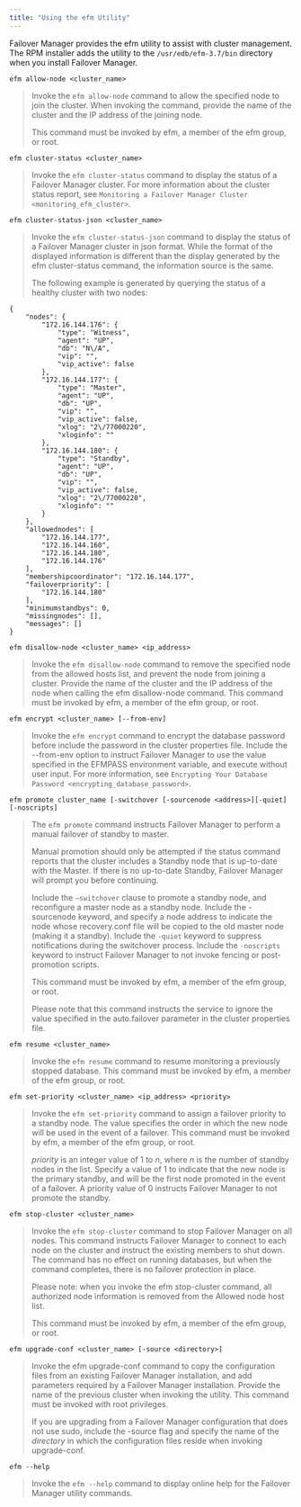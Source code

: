```yaml
---
title: "Using the efm Utility"
---
```


<div id="using_efm_utility" class="registered_link"></div>


Failover Manager provides the efm utility to assist with cluster management. The RPM installer adds the utility to the `/usr/edb/efm-3.7/bin` directory when you install Failover Manager.

<div id="efm_allow_node" class="registered_link"></div>



`efm allow-node <cluster_name>`

> Invoke the `efm allow-node` command to allow the specified node to join the cluster. When invoking the command, provide the name of the cluster and the IP address of the joining node.
>
> This command must be invoked by efm, a member of the efm group, or root.

<div id="efm_cluster_status" class="registered_link"></div>



`efm cluster-status <cluster_name>`

> Invoke the `efm cluster-status` command to display the status of a Failover Manager cluster. For more information about the cluster status report, see `Monitoring a Failover Manager Cluster <monitoring_efm_cluster>`.

<div id="efm_cluster_status-json" class="registered_link"></div>



`efm cluster-status-json <cluster_name>`

> Invoke the `efm cluster-status-json` command to display the status of a Failover Manager cluster in json format. While the format of the displayed information is different than the display generated by the efm cluster-status command, the information source is the same.
>
> The following example is generated by querying the status of a healthy cluster with two nodes:

    {
        "nodes": {
            "172.16.144.176": {
                "type": "Witness",
                "agent": "UP",
                "db": "N\/A",
                "vip": "",
                "vip_active": false
            },
            "172.16.144.177": {
                "type": "Master",
                "agent": "UP",
                "db": "UP",
                "vip": "",
                "vip_active": false,
                "xlog": "2\/77000220",
                "xloginfo": ""
            },
            "172.16.144.180": {
                "type": "Standby",
                "agent": "UP",
                "db": "UP",
                "vip": "",
                "vip_active": false,
                "xlog": "2\/77000220",
                "xloginfo": ""
            }
        },
        "allowednodes": [
            "172.16.144.177",
            "172.16.144.160",
            "172.16.144.180",
            "172.16.144.176"
        ],
        "membershipcoordinator": "172.16.144.177",
        "failoverpriority": [
            "172.16.144.180"
        ],
        "minimumstandbys": 0,
        "missingnodes": [],
        "messages": []
    }

<div id="efm_disallow_node" class="registered_link"></div>



`efm disallow-node <cluster_name> <ip_address>`

> Invoke the `efm disallow-node` command to remove the specified node from the allowed hosts list, and prevent the node from joining a cluster. Provide the name of the cluster and the IP address of the node when calling the efm disallow-node command. This command must be invoked by efm, a member of the efm group, or root.

<div id="efm_encrypt" class="registered_link"></div>



`efm encrypt <cluster_name> [--from-env]`

> Invoke the `efm encrypt` command to encrypt the database password before include the password in the cluster properties file. Include the --from-env option to instruct Failover Manager to use the value specified in the EFMPASS environment variable, and execute without user input. For more information, see `Encrypting Your Database Password <encrypting_database_password>`.

<div id="efm_promote" class="registered_link"></div>



`efm promote cluster_name [-switchover [-sourcenode <address>][-quiet][-noscripts]`

> The `efm promote` command instructs Failover Manager to perform a manual failover of standby to master.
>
> Manual promotion should only be attempted if the status command reports that the cluster includes a Standby node that is up-to-date with the Master. If there is no up-to-date Standby, Failover Manager will prompt you before continuing.
>
> Include the `–switchover` clause to promote a standby node, and reconfigure a master node as a standby node. Include the -sourcenode keyword, and specify a node address to indicate the node whose recovery.conf file will be copied to the old master node (making it a standby). Include the `-quiet` keyword to suppress notifications during the switchover process. Include the `-noscripts` keyword to instruct Failover Manager to not invoke fencing or post-promotion scripts.
>
> This command must be invoked by efm, a member of the efm group, or root.
>
> Please note that this command instructs the service to ignore the value specified in the auto.failover parameter in the cluster properties file.

<div id="efm_resume" class="registered_link"></div>



`efm resume <cluster_name>`

> Invoke the `efm resume` command to resume monitoring a previously stopped database. This command must be invoked by efm, a member of the efm group, or root.

<div id="efm_set_priority" class="registered_link"></div>



`efm set-priority <cluster_name> <ip_address> <priority>`

> Invoke the `efm set-priority` command to assign a failover priority to a standby node. The value specifies the order in which the new node will be used in the event of a failover. This command must be invoked by efm, a member of the efm group, or root.
>
> *priority* is an integer value of 1 to *n*, where *n* is the number of standby nodes in the list. Specify a value of 1 to indicate that the new node is the primary standby, and will be the first node promoted in the event of a failover. A priority value of 0 instructs Failover Manager to not promote the standby.

<div id="efm_stop_cluster" class="registered_link"></div>



`efm stop-cluster <cluster_name>`

> Invoke the `efm stop-cluster` command to stop Failover Manager on all nodes. This command instructs Failover Manager to connect to each node on the cluster and instruct the existing members to shut down. The command has no effect on running databases, but when the command completes, there is no failover protection in place.
>
> Please note: when you invoke the efm stop-cluster command, all authorized node information is removed from the Allowed node host list.
>
> This command must be invoked by efm, a member of the efm group, or root.

<div id="efm_upgrade_conf" class="registered_link"></div>



`efm upgrade-conf <cluster_name> [-source <directory>]`

> Invoke the efm upgrade-conf command to copy the configuration files from an existing Failover Manager installation, and add parameters required by a Failover Manager installation. Provide the name of the previous cluster when invoking the utility. This command must be invoked with root privileges.
>
> If you are upgrading from a Failover Manager configuration that does not use sudo, include the -source flag and specify the name of the *directory* in which the configuration files reside when invoking upgrade-conf.

<div id="efm_help" class="registered_link"></div>



`efm --help`

> Invoke the `efm --help` command to display online help for the Failover Manager utility commands.
